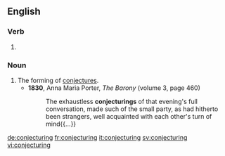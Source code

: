 
==English==

===Verb===
{{head|en}}

# {{present participle of|conjecture|lang=en}}

===Noun===
{{en-noun}}

# The forming of [[conjecture]]s.
#* '''1830''', Anna Maria Porter, ''The Barony'' (volume 3, page 460)
#*: The exhaustless '''conjecturings''' of that evening's full conversation, made such of the small party, as had hitherto been strangers, well acquainted with each other's turn of mind{{...}}

[[de:conjecturing]]
[[fr:conjecturing]]
[[it:conjecturing]]
[[sv:conjecturing]]
[[vi:conjecturing]]